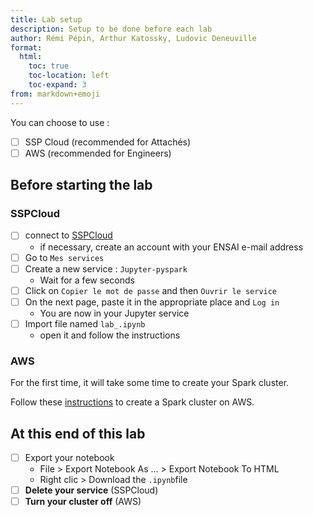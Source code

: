 ```yaml
---
title: Lab setup
description: Setup to be done before each lab
author: Rémi Pépin, Arthur Katossky, Ludovic Deneuville
format:
  html:
    toc: true
    toc-location: left
    toc-expand: 3
from: markdown+emoji
---
```


You can choose to use :

- [ ] SSP Cloud (recommended for Attachés)
- [ ] AWS (recommended for Engineers)

## Before starting the lab

### SSPCloud

- [ ] connect to [SSPCloud](https://datalab.sspcloud.fr/){.external target="_blank"}
  - if necessary, create an account with your ENSAI e-mail address
- [ ] Go to `Mes services`
- [ ] Create a new service : `Jupyter-pyspark`
  - Wait for a few seconds
- [ ] Click on `Copier le mot de passe` and then `Ouvrir le service`
- [ ] On the next page, paste it in the appropriate place and `Log in`
  - You are now in your Jupyter service
- [ ] Import file named `lab_.ipynb`
  - open it and follow the instructions


### AWS

For the first time, it will take some time to create your Spark cluster.

Follow these [instructions](aws-cluster-spark.qmd) to create a Spark cluster on AWS.


## At this end of this lab

- [ ] Export your notebook
  - File > Export Notebook As ... > Export Notebook To HTML
  - Right clic > Download the `.ipynb`file
- [ ] **Delete your service** (SSPCloud)
- [ ] **Turn your cluster off** (AWS)
